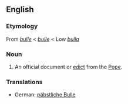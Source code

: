 ==English==

===Etymology===
From {{ME.}} ''[[bulle]]'' < {{OF.}} ''[[bulle]]'' < Low {{L.}} ''[[bulla]]''

===Noun===
{{en-noun}}

# An official document or [[edict]] from the [[Pope]].

===Translations===
*German: [[päbstliche Bulle]] {{f}}